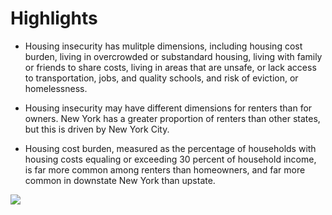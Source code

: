 # Highlights

-   Housing insecurity has mulitple dimensions, including housing cost burden, living in overcrowded or substandard housing, living with family or friends to share costs, living in areas that are unsafe, or lack access to transportation, jobs, and quality schools, and risk of eviction, or homelessness.

-   Housing insecurity may have different dimensions for renters than for owners. New York has a greater proportion of renters than other states, but this is driven by New York City.

-   Housing cost burden, measured as the percentage of households with housing costs equaling or exceeding 30 percent of household income, is far more common among renters than homeowners, and far more common in downstate New York than upstate.

![](images/paste-CBC499D7.png)
